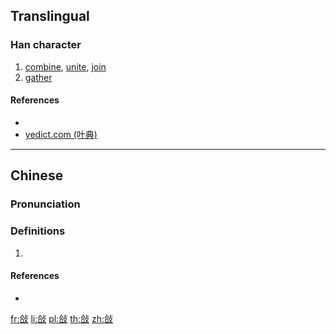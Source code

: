 {{character info/new}}
{{also|合}}
==Translingual==

===Han character===
{{Han char|rn=66|rad=攴|as=06|sn=10|four=81647|canj=ORYE|ids=⿰合攴}}

# [[combine]], [[unite]], [[join]]
# [[gather]]

====References====
* {{Han ref|kx=0470.080|dkj=13173|dj=0820.140|hdz=21456.050|uh=6546|ud=25926|bh=D1CE|bd=53710}}
* [http://yedict.com/htm/65/6546.htm yedict.com (叶典)]

----

==Chinese==
{{zh-forms}}

===Pronunciation===
{{zh-pron
|m=hé
|c=gap3
|h=
|md=
|mn=
|w=
|mc=
|oc=
|cat=n
}}

===Definitions===
{{zh-hanzi}}

# {{rfdef|lang=zh}}

====References====
* {{R:yue:Hanzi}}

[[fr:敆]]
[[li:敆]]
[[pl:敆]]
[[th:敆]]
[[zh:敆]]